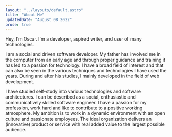 ```yaml
---
layout: "../layouts/default.astro"
title: "About Me"
updatedDate: "August 08 2022"
prose: true
---
```


Hey, I’m Oscar. I'm a developer, aspired writer, and user of many
technologies.

I am a social and driven software developer. My father has involved
me in the computer from an early age and through proper guidance and
training it has led to a passion for technology. I have a broad
field of interest and that can also be seen in the various
techniques and technologies I have used the years. During and after
his studies, I mainly developed in the field of web development.

I have studied self-study into various technologies and software
architectures. I can be described as a social, enthusiastic and
communicatively skilled software engineer. I have a passion for my
profession, work hard and like to contribute to a positive working
atmosphere. My ambition is to work in a dynamic environment with an
open culture and passionate employees. The ideal organization
delivers an (innovative) product or service with real added value to
the largest possible audience.
